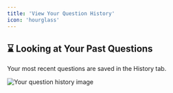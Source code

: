 ```yaml
---
title: 'View Your Question History'
icon: 'hourglass'
---
```


## ⌛ Looking at Your Past Questions

Your most recent questions are saved in the History tab.

<img
	src="/images/question-history.png"
	alt="Your question history image"
/>